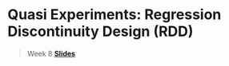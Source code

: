 # Quasi Experiments: Regression Discontinuity Design (RDD)

> Week 8 [**Slides**](assets/slides/week1_2025.pdf)
